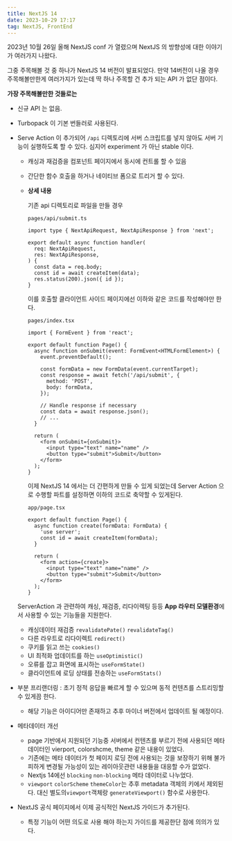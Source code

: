 ```yaml
---
title: NextJS 14
date: 2023-10-29 17:17
tag: NextJS, FrontEnd
---
```


2023년 10월 26일 올해 NextJS conf 가 열렸으며 NextJS 의 방향성에 대한 이야기가 여러가지 나왔다. 

그중 주목해볼 것 중 하나가 NextJS 14 버전이 발표되었다. 만약 14버전이 나올 경우 주목해볼만한게 여러가지가 있는데 딱 하나 주목할 건 추가 되는 API 가 없단 점이다.

**가장 주목해볼만한 것들로는** 

- 신규 API 는 없음.
- Turbopack 이 기본 번들러로 사용된다.
- Serve Action 이 추가되어 `/api` 디렉토리에 서버 스크립트를 넣지 않아도 서버 기능이 실행하도록 할 수 있다. 심지어 experiment 가 아닌 stable 이다.
    - 캐싱과 재검증을 컴포넌트 페이지에서 동시에 컨트롤 할 수 있음
    - 간단한 함수 호출을 하거나 네이티브 폼으로 트리거 할 수 있다.
    - **상세 내용**
        
        기존 api 디렉토리로 파일을 만들 경우
        
        `pages/api/submit.ts`
        
        ```tsx
        import type { NextApiRequest, NextApiResponse } from 'next';
         
        export default async function handler(
          req: NextApiRequest,
          res: NextApiResponse,
        ) {
          const data = req.body;
          const id = await createItem(data);
          res.status(200).json({ id });
        }
        ```
        
        이를 호출할 클라이언트 사이드 페이지에선 이하와 같은 코드를 작성해야만 한다.
        
        `pages/index.tsx`
        
        ```tsx
        import { FormEvent } from 'react';
         
        export default function Page() {
          async function onSubmit(event: FormEvent<HTMLFormElement>) {
            event.preventDefault();
         
            const formData = new FormData(event.currentTarget);
            const response = await fetch('/api/submit', {
              method: 'POST',
              body: formData,
            });
         
            // Handle response if necessary
            const data = await response.json();
            // ...
          }
         
          return (
            <form onSubmit={onSubmit}>
              <input type="text" name="name" />
              <button type="submit">Submit</button>
            </form>
          );
        }
        ```
        
        이제 NextJS 14 에서는 더 간편하게 만들 수 있게 되었는데 Server Action 으로 수행할 파트를 설정하면 이하의 코드로 축약할 수 있게된다.
        
        `app/page.tsx`
        
        ```tsx
        export default function Page() {
          async function create(formData: FormData) {
            'use server';
            const id = await createItem(formData);
          }
         
          return (
            <form action={create}>
              <input type="text" name="name" />
              <button type="submit">Submit</button>
            </form>
          );
        }
        ```
        
    
    ServerAction 과 관련하여 캐싱, 재검증, 리다이렉팅 등등 **App 라우터 모델환경**에서 사용할 수 있는 기능들을 지원한다. 
    
    - 캐싱데이터 재검증 `revalidatePate()` `revalidateTag()`
    - 다른 라우트로 리다이렉트 `redirect()`
    - 쿠키를 읽고 쓰는 `cookies()`
    - UI 최적화 업데이트를 하는 `useOptimistic()`
    - 오류를 잡고 화면에 표시하는 `useFormState()`
    - 클라이언트에 로딩 상태를 전송하는 `useFormStats()`
- 부분 프리랜더링 : 초기 정적 응답을 빠르게 할 수 있으며 동적 컨텐츠를 스트리밍할 수 있게끔 한다.
    - 해당 기능은 아이디어만 존재하고 추후 마이너 버전에서 업데이트 될 예정이다.
- 메타데이터 개선
    - page 기반에서 지원되던 기능중 서버에서 컨텐츠를 부르기 전에 사용되던 메타데이터인 vierport, colorshcme, theme 같은 내용이 있었다.
    - 기존에는 메타 데이터가 첫 페이지 로딩 전에 사용되는 것을 보장하기 위해 불가피하게 변경될 가능성이 있는 레이아웃관련 내용들을 대응할 수가 없었다.
    - Nextjs 14에선 `blocking` `non-blocking` 메타 데이터로 나누었다.
    - `viewport` `colorScheme` `themeColor`는 추후 metadata 객체의 키에서 제외된다. 대신 별도의`viewport`객체랑 `generateViewport()` 함수로 사용한다.
- NextJS 공식 페이지에서 이제 공식적인 NextJS 가이드가 추가된다.
    - 특정 기능이 어떤 의도로 사용 해야 하는지 가이드를 제공한단 점에 의의가 있다.